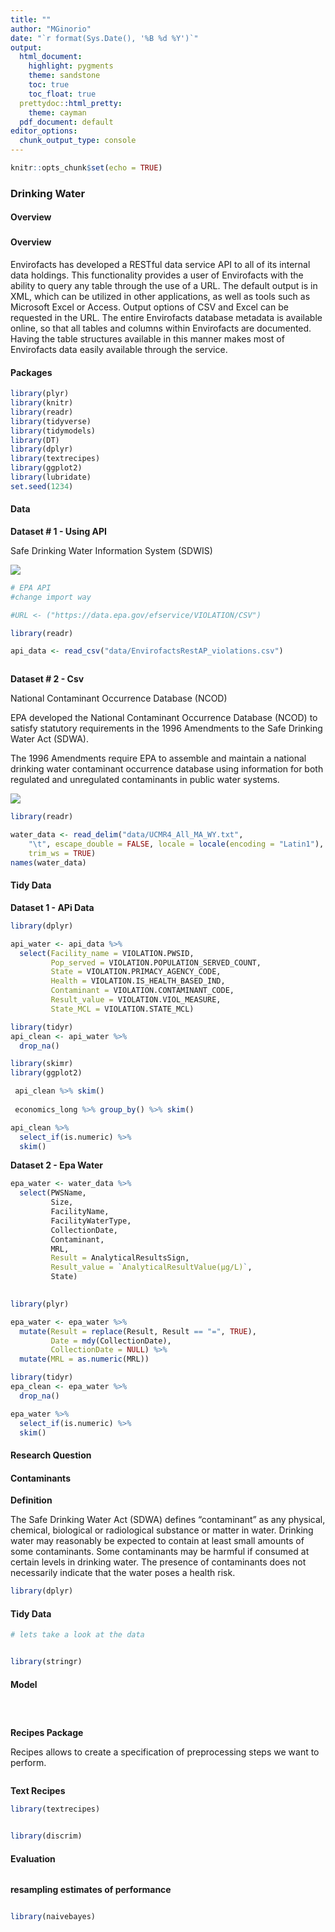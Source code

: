 ```yaml
---
title: ""
author: "MGinorio"
date: "`r format(Sys.Date(), '%B %d %Y')`"
output:
  html_document:
    highlight: pygments
    theme: sandstone
    toc: true
    toc_float: true
  prettydoc::html_pretty:
    theme: cayman
  pdf_document: default
editor_options: 
  chunk_output_type: console
---
```



```r
knitr::opts_chunk$set(echo = TRUE)
```

### Drinking Water 
#### Overview
### {.tabset .tabset-pills}

#### Overview

Envirofacts has developed a RESTful data service API to all of its internal data holdings. This functionality provides a user of Envirofacts with the ability to query any table through the use of a URL. The default output is in XML, which can be utilized in other applications, as well as tools such as Microsoft Excel or Access. Output options of CSV and Excel can be requested in the URL. The entire Envirofacts database metadata is available online, so that all tables and columns within Envirofacts are documented. Having the table structures available in this manner makes most of Envirofacts data easily available through the service. 


#### Packages

```r

library(plyr)
library(knitr)
library(readr)
library(tidyverse)
library(tidymodels)
library(DT)
library(dplyr)
library(textrecipes)
library(ggplot2)
library(lubridate)
set.seed(1234)

```


#### Data

**Dataset # 1 - Using API**

Safe Drinking Water Information System (SDWIS)

![](Images/Drinking_water.png)

```r
# EPA API
#change import way

#URL <- ("https://data.epa.gov/efservice/VIOLATION/CSV")

library(readr)

api_data <- read_csv("data/EnvirofactsRestAP_violations.csv")



```


**Dataset # 2 - Csv** 

National Contaminant Occurrence Database (NCOD)

EPA developed the National Contaminant Occurrence Database (NCOD) to satisfy statutory requirements in the 1996 Amendments to the Safe Drinking Water Act (SDWA). 

The 1996 Amendments require EPA to assemble and maintain a national drinking water contaminant occurrence database using information for both regulated and unregulated contaminants in public water systems.

![](Images/water-testing-1020x510.jpg)

```r
library(readr)

water_data <- read_delim("data/UCMR4_All_MA_WY.txt", 
    "\t", escape_double = FALSE, locale = locale(encoding = "Latin1"), 
    trim_ws = TRUE)
names(water_data)
```

#### Tidy Data

**Dataset 1 - APi Data**

```r
library(dplyr)

api_water <- api_data %>% 
  select(Facility_name = VIOLATION.PWSID,
         Pop_served = VIOLATION.POPULATION_SERVED_COUNT,
         State = VIOLATION.PRIMACY_AGENCY_CODE,
         Health = VIOLATION.IS_HEALTH_BASED_IND,
         Contaminant = VIOLATION.CONTAMINANT_CODE,
         Result_value = VIOLATION.VIOL_MEASURE,
         State_MCL = VIOLATION.STATE_MCL)
```

```r

library(tidyr)
api_clean <- api_water %>% 
  drop_na()

```

```r
library(skimr)
library(ggplot2)

 api_clean %>% skim()
 
 economics_long %>% group_by() %>% skim()
```

```r
api_clean %>% 
  select_if(is.numeric) %>% 
  skim()
```


**Dataset 2 - Epa Water**

```r
epa_water <- water_data %>% 
  select(PWSName,
         Size,
         FacilityName,
         FacilityWaterType,
         CollectionDate,
         Contaminant,
         MRL,
         Result = AnalyticalResultsSign,
         Result_value = `AnalyticalResultValue(µg/L)`,
         State)
  
```

```r

library(plyr)

epa_water <- epa_water %>% 
  mutate(Result = replace(Result, Result == "=", TRUE),
         Date = mdy(CollectionDate),
         CollectionDate = NULL) %>% 
  mutate(MRL = as.numeric(MRL))

```

```r
library(tidyr)
epa_clean <- epa_water %>% 
  drop_na()
```


```r
epa_water %>% 
  select_if(is.numeric) %>% 
  skim()
```



#### Research Question


#### Contaminants

**Definition**

The Safe Drinking Water Act (SDWA) defines "contaminant" as any physical, chemical, biological or radiological substance or matter in water. Drinking water may reasonably be expected to contain at least small amounts of some contaminants. Some contaminants may be harmful if consumed at certain levels in drinking water. The presence of contaminants does not necessarily indicate that the water poses a health risk.

```r
library(dplyr)

```


#### Tidy Data



```r

# lets take a look at the data 



```

```r
library(stringr)

```


#### Model


```r

```

```r

```

```r

```

**Recipes Package**

Recipes allows to create a specification of preprocessing steps we want to perform.

```r


```

**Text Recipes**



```r

library(textrecipes)
```

```r

```

```r

library(discrim)

```

#### Evaluation


```r

```

**resampling estimates of performance**

```r


```

```r

library(naivebayes)

```

```r

```

```r

```

```r

```


